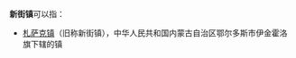 '''新街镇'''可以指：
{{PRC admin/disambig|32/09/81/113/000|32/12/83/113/000|33/01/09/111/000|34/11/81/112/000|36/09/83/103/000|42/12/21/104/000|42/13/21/111/000|45/03/27/203|51/34/26/229/000|53/25/28/102/000|53/29/25/103/000|61/03/04/110/000}}
*[[札萨克镇|札萨克镇]]（旧称新街镇），中华人民共和国内蒙古自治区鄂尔多斯市伊金霍洛旗下辖的镇
{{disambig|cat=三字中国镇名消歧义}}